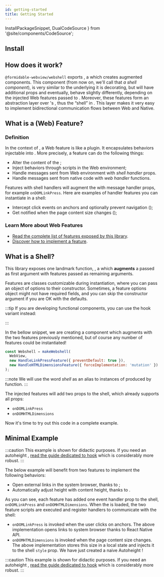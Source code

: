 ```yaml
---
id: getting-started
title: Getting Started
---
```


  InstallPackageSnippet,
  DualCodeSource
} from '@site/components/CodeSource';

## Install

<InstallPackageSnippet packages="@formidable-webview/webshell" />

## How does it work?

`@formidable-webview/webshell` exports <APIReference reference="makeWebshell" type="function" />, a <Term id="HOC" /> which
creates augmented <WebView /> components.
This component (from now on, we'll call that *a shell component*), is very similar to the underlying <WebView /> it is decorating, but
will have additional props and eventually, behave slightly differently, depending on the injected Web features passed to <APISymbolFormat reference="makeWebshell" type="function" />.
Moreover, these features form an abstraction layer over <WebView />'s <Term id="messaging system" />,
thus the “shell” in <Webshell />. This layer makes it very easy to implement bidirectional communication flows between Web and Native.

## What is a (Web) Feature?

### Definition

In the context of <Webshell />, a Web feature is like a plugin. It encapsulates
behaviors injectable into <WebView />. More precisely, a feature can do the
following things:

- Alter the content of the <Term id="DOM" />;
- Inject behaviors through scripts in the Web environment;
- Handle messages sent from Web environment with _shell handler_ props.
- Handle messages sent from native code with _web handler_ functions.

Features with shell handlers will augment the <WebView/> with message
handler props, for example `onDOMLinkPress`. Here are examples of handler features you
can instantiate in a shell:

- Intercept click events on anchors and optionally prevent navigation (<APIReference reference="HandleLinkPressFeature" type="variable" />);
- Get notified when the page content size changes (<APIReference reference="HandleHTMLDimensionsFeature" type="variable" />);

### Learn More about Web Features

- [Read the complete list of features exposed by this library](/docs/api#variables).
- [Discover how to implement a feature](/docs/implementing-features).

## What is a Shell?

This library exposes one landmark function, <APIReference reference="makeWebshell" type="function" />, a <Term id="HOC"/>
which **augments** a <WebView /> passed as first argument with features passed
as remaining arguments.

<APIBox reference="makeWebshell" type="function" />

Features are classes customizable during instantiation, where you can pass an
object of options to their constructor. Sometimes, a feature options object
might not have required fields, and you can skip the constructor argument if
you are OK with the defaults.

:::tip
If you are developing functional components, you
can use the hook variant instead: <APIReference reference="useWebshell" type="function" />

:::

In the bellow snippet,
we are creating a component which augments <WebView /> with the two features
previously mentioned, but of course any number of features could be instantiated!

```js
const Webshell = makeWebshell(
  WebView,
  new HandleLinkPressFeature({ preventDefault: true }),
  new HandleHTMLDimensionsFeature({ forceImplementation: 'mutation' })
);
```

:::note
We will use the word _shell_ as an alias to instances of <APIReference reference="WebshellComponent" type="alias" /> produced
by <APIReference reference="makeWebshell" type="function" /> function.
:::

The injected features will add two props to the shell, which already supports all <WebView /> props:

- `onDOMLinkPress`
- `onDOMHTMLDimensions`

Now it's time to try out this code in a complete example.

## Minimal Example

:::caution
This example is shown for didactic purposes. If you need an autoheight <WebView/>
, <a href="/docs/autoheight">read the guide dedicated to <APISymbolFormat reference="useAutoheight" type="function" /> hook</a> which is considerably more robust.
:::

The below example will benefit from two features to implement the following behaviors:

- Open external links in the system browser, thanks to <APIReference reference="HandleLinkPressFeature" type="variable" />;
- Automatically adjust <Term id="viewport" /> height with content height, thanks to <APIReference reference="HandleHTMLDimensionsFeature" type="variable" />.

<DualCodeSource jsx sourceBase="basic" titleBase="NaiveAutoheightWebView" />

As you can see, each feature has added one event handler prop to the shell,
`onDOMLinkPress` and `onDOMHTMLDimensions`. When the <Term id="DOM" /> is
loaded, the two feature scripts are executed and register handlers to communicate with the shell:

- `onDOMLinkPress` is invoked when the user clicks on anchors. The above implementation opens links to system browser thanks to React Native <ReactReference name="Linking" type="variable" /> API.
- `onDOMHTMLDimensions` is invoked when the page content size changes. The above implementation stores this size in a local state and injects it to the shell `style` prop. We have just created a naive Autoheight <WebView/>!

:::caution
This example is shown for didactic purposes. If you need an autoheight <WebView/>
, <a href="/docs/autoheight">read the guide dedicated to <APISymbolFormat reference="useAutoheight" type="function" /> hook</a> which is considerably more robust.
:::
